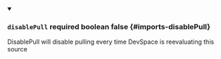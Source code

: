 
<details className="config-field" data-expandable="false" open>
<summary>

### `disablePull` <span className="config-field-required" data-required="false">required</span> <span className="config-field-type">boolean</span> <span className="config-field-default">false</span> <span className="config-field-enum"></span> {#imports-disablePull}

DisablePull will disable pulling every time DevSpace is reevaluating this source

</summary>



</details>
